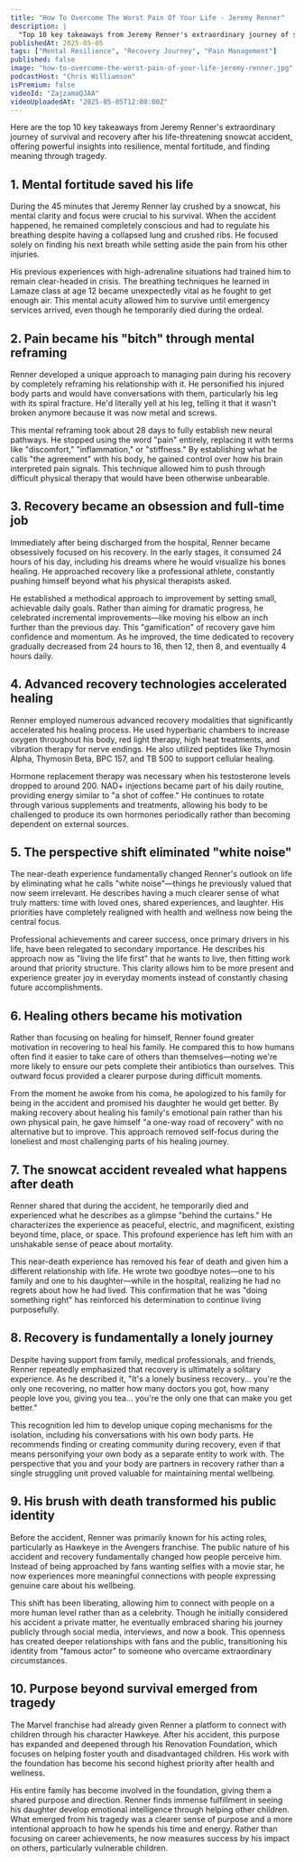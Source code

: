 ```yaml
---
title: "How To Overcome The Worst Pain Of Your Life - Jeremy Renner"
description: |
  "Top 10 key takeaways from Jeremy Renner's extraordinary journey of survival and recovery after his life-threatening snowcat accident, offering powerful insights into resilience, mental fortitude, and finding meaning through tragedy."
publishedAt: 2025-05-05
tags: ["Mental Resilience", "Recovery Journey", "Pain Management"]
published: false
image: "how-to-overcome-the-worst-pain-of-your-life-jeremy-renner.jpg"
podcastHost: "Chris Williamson"
isPremium: false
videoId: "ZajzamaQJAA"
videoUploadedAt: "2025-05-05T12:00:00Z"
---
```



<PodcastSummaryPageLayout frontmatter={frontmatter}>

Here are the top 10 key takeaways from Jeremy Renner's extraordinary journey of survival and recovery after his life-threatening snowcat accident, offering powerful insights into resilience, mental fortitude, and finding meaning through tragedy.

## 1. Mental fortitude saved his life

During the 45 minutes that Jeremy Renner lay crushed by a snowcat, his mental clarity and focus were crucial to his survival. When the accident happened, he remained completely conscious and had to regulate his breathing despite having a collapsed lung and crushed ribs. He focused solely on finding his next breath while setting aside the pain from his other injuries.

His previous experiences with high-adrenaline situations had trained him to remain clear-headed in crisis. The breathing techniques he learned in Lamaze class at age 12 became unexpectedly vital as he fought to get enough air. This mental acuity allowed him to survive until emergency services arrived, even though he temporarily died during the ordeal.

## 2. Pain became his "bitch" through mental reframing

Renner developed a unique approach to managing pain during his recovery by completely reframing his relationship with it. He personified his injured body parts and would have conversations with them, particularly his leg with its spiral fracture. He'd literally yell at his leg, telling it that it wasn't broken anymore because it was now metal and screws.

This mental reframing took about 28 days to fully establish new neural pathways. He stopped using the word "pain" entirely, replacing it with terms like "discomfort," "inflammation," or "stiffness." By establishing what he calls "the agreement" with his body, he gained control over how his brain interpreted pain signals. This technique allowed him to push through difficult physical therapy that would have been otherwise unbearable.

## 3. Recovery became an obsession and full-time job

Immediately after being discharged from the hospital, Renner became obsessively focused on his recovery. In the early stages, it consumed 24 hours of his day, including his dreams where he would visualize his bones healing. He approached recovery like a professional athlete, constantly pushing himself beyond what his physical therapists asked.

He established a methodical approach to improvement by setting small, achievable daily goals. Rather than aiming for dramatic progress, he celebrated incremental improvements—like moving his elbow an inch further than the previous day. This "gamification" of recovery gave him confidence and momentum. As he improved, the time dedicated to recovery gradually decreased from 24 hours to 16, then 12, then 8, and eventually 4 hours daily.

## 4. Advanced recovery technologies accelerated healing

Renner employed numerous advanced recovery modalities that significantly accelerated his healing process. He used hyperbaric chambers to increase oxygen throughout his body, red light therapy, high heat treatments, and vibration therapy for nerve endings. He also utilized peptides like Thymosin Alpha, Thymosin Beta, BPC 157, and TB 500 to support cellular healing.

Hormone replacement therapy was necessary when his testosterone levels dropped to around 200. NAD+ injections became part of his daily routine, providing energy similar to "a shot of coffee." He continues to rotate through various supplements and treatments, allowing his body to be challenged to produce its own hormones periodically rather than becoming dependent on external sources.

## 5. The perspective shift eliminated "white noise"

The near-death experience fundamentally changed Renner's outlook on life by eliminating what he calls "white noise"—things he previously valued that now seem irrelevant. He describes having a much clearer sense of what truly matters: time with loved ones, shared experiences, and laughter. His priorities have completely realigned with health and wellness now being the central focus.

Professional achievements and career success, once primary drivers in his life, have been relegated to secondary importance. He describes his approach now as "living the life first" that he wants to live, then fitting work around that priority structure. This clarity allows him to be more present and experience greater joy in everyday moments instead of constantly chasing future accomplishments.

## 6. Healing others became his motivation

Rather than focusing on healing for himself, Renner found greater motivation in recovering to heal his family. He compared this to how humans often find it easier to take care of others than themselves—noting we're more likely to ensure our pets complete their antibiotics than ourselves. This outward focus provided a clearer purpose during difficult moments.

From the moment he awoke from his coma, he apologized to his family for being in the accident and promised his daughter he would get better. By making recovery about healing his family's emotional pain rather than his own physical pain, he gave himself "a one-way road of recovery" with no alternative but to improve. This approach removed self-focus during the loneliest and most challenging parts of his healing journey.

## 7. The snowcat accident revealed what happens after death

Renner shared that during the accident, he temporarily died and experienced what he describes as a glimpse "behind the curtains." He characterizes the experience as peaceful, electric, and magnificent, existing beyond time, place, or space. This profound experience has left him with an unshakable sense of peace about mortality.

This near-death experience has removed his fear of death and given him a different relationship with life. He wrote two goodbye notes—one to his family and one to his daughter—while in the hospital, realizing he had no regrets about how he had lived. This confirmation that he was "doing something right" has reinforced his determination to continue living purposefully.

## 8. Recovery is fundamentally a lonely journey

Despite having support from family, medical professionals, and friends, Renner repeatedly emphasized that recovery is ultimately a solitary experience. As he described it, "It's a lonely business recovery... you're the only one recovering, no matter how many doctors you got, how many people love you, giving you tea... you're the only one that can make you get better."

This recognition led him to develop unique coping mechanisms for the isolation, including his conversations with his own body parts. He recommends finding or creating community during recovery, even if that means personifying your own body as a separate entity to work with. The perspective that you and your body are partners in recovery rather than a single struggling unit proved valuable for maintaining mental wellbeing.

## 9. His brush with death transformed his public identity

Before the accident, Renner was primarily known for his acting roles, particularly as Hawkeye in the Avengers franchise. The public nature of his accident and recovery fundamentally changed how people perceive him. Instead of being approached by fans wanting selfies with a movie star, he now experiences more meaningful connections with people expressing genuine care about his wellbeing.

This shift has been liberating, allowing him to connect with people on a more human level rather than as a celebrity. Though he initially considered his accident a private matter, he eventually embraced sharing his journey publicly through social media, interviews, and now a book. This openness has created deeper relationships with fans and the public, transitioning his identity from "famous actor" to someone who overcame extraordinary circumstances.

## 10. Purpose beyond survival emerged from tragedy

The Marvel franchise had already given Renner a platform to connect with children through his character Hawkeye. After his accident, this purpose has expanded and deepened through his Renovation Foundation, which focuses on helping foster youth and disadvantaged children. His work with the foundation has become his second highest priority after health and wellness.

His entire family has become involved in the foundation, giving them a shared purpose and direction. Renner finds immense fulfillment in seeing his daughter develop emotional intelligence through helping other children. What emerged from his tragedy was a clearer sense of purpose and a more intentional approach to how he spends his time and energy. Rather than focusing on career achievements, he now measures success by his impact on others, particularly vulnerable children.

</PodcastSummaryPageLayout>
